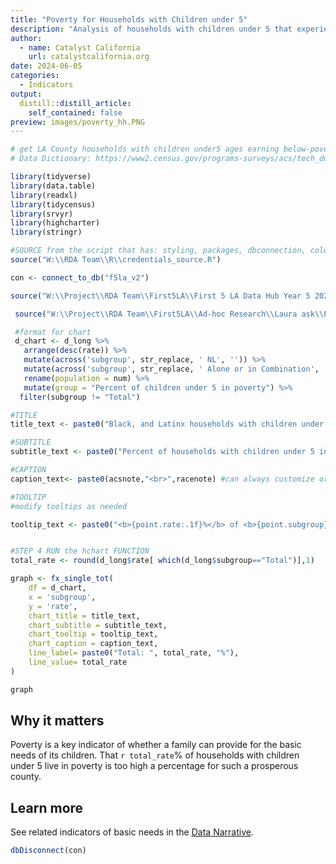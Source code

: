 ```yaml
---
title: "Poverty for Households with Children under 5"
description: "Analysis of households with children under 5 that experience poverty by race in Los Angeles county. This indicator analysis is part of Catalyst California's annual update of key indicators related to children age 0-5 and Best Start work."
author:
  - name: Catalyst California
    url: catalystcalifornia.org
date: 2024-06-05
categories:
  - Indicators
output:
  distill::distill_article:
    self_contained: false
preview: images/poverty_hh.PNG
---
```


```r

# get LA County households with children under5 ages earning below-poverty incomes by race
# Data Dictionary: https://www2.census.gov/programs-surveys/acs/tech_docs/pums/data_dict/PUMS_Data_Dictionary_2018-2022.pdf

library(tidyverse)
library(data.table)
library(readxl)
library(tidycensus)
library(srvyr)
library(highcharter)
library(stringr)

#SOURCE from the script that has: styling, packages, dbconnection, colors
source("W:\\RDA Team\\R\\credentials_source.R")

con <- connect_to_db("f5la_v2")

source("W:\\Project\\RDA Team\\First5LA\\First 5 LA Data Hub Year 5 2024\\R\\chart_prep\\f5la_chart_functions.R")

```

```r

 source("W:\\Project\\RDA Team\\First5LA\\Ad-hoc Research\\Laura ask\\Poverty\\poverty_by_race.R")

```


```r

 #format for chart
 d_chart <- d_long %>%
   arrange(desc(rate)) %>%
   mutate(across('subgroup', str_replace, ' NL', '')) %>%
   mutate(across('subgroup', str_replace, ' Alone or in Combination', '')) %>%
   rename(population = num) %>%
   mutate(group = "Percent of children under 5 in poverty") %>%
  filter(subgroup != "Total")

#TITLE
title_text <- paste0("Black, and Latinx households with children under 5 are more likely to be in poverty")

#SUBTITLE
subtitle_text <- paste0("Percent of households with children under 5 in poverty in Los Angeles County")

#CAPTION
caption_text<- paste0(acsnote,"<br>",racenote) #can always customize or add additional text to this as needed

#TOOLTIP
#modify tooltips as needed

tooltip_text <- paste0("<b>{point.rate:.1f}%</b> of <b>{point.subgroup}</b> households with children under 5 are in poverty,<br> or  <b>{point.population:,.0f}</b> households with children under 5")


#STEP 4 RUN the hchart FUNCTION
total_rate <- round(d_long$rate[ which(d_long$subgroup=="Total")],1)

graph <- fx_single_tot(
    df = d_chart,
    x = 'subgroup',
    y = 'rate',
    chart_title = title_text,
    chart_subtitle = subtitle_text,
    chart_tooltip = tooltip_text,
    chart_caption = caption_text,
    line_label= paste0("Total: ", total_rate, "%"),
    line_value= total_rate
)

graph

```

## Why it matters
Poverty is a key indicator of whether a family can provide for the basic needs of its children. That `r total_rate`% of households with children under 5 live in poverty is too high a percentage for such a prosperous county.

## Learn more
See related indicators of basic needs in the [Data Narrative](https://apca-dev.dreamhosters.com/).

```r

dbDisconnect(con)

```

